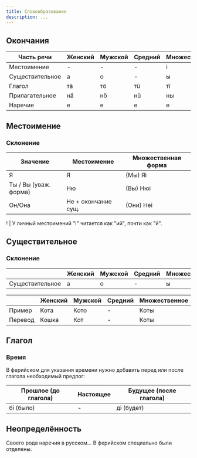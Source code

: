 ```yaml
---
title: Словообразование
description: ...
---
```


## Окончания

| Часть речи      | Женский | Мужской | Средний | Множественное |
| --------------- | ------- | ------- | ------- | ------------- |
| Местоимение     | -       | -       | -       | i             |
| Существительное | а       | о       | -       | ы             |
| Глагол          | тä      | тö      | тü      | тï            |
| Прилагательное  | нä      | нö      | нü      | ны            |
| Наречие         | е       | е       | е       | е             |

## Местоимение

### Склонение

| Значение              | Местоимение         | Множественная форма |
| --------------------- | ------------------- | ------------------- |
| Я                     | Я                   | (Мы) Яi             |
| Ты / Вы (уваж. форма) | Ню                  | (Вы) Нюi            |
| Он/Она                | Не + окончание сущ. | (Они) Неi           |

! | У личный местоимений "i" читается как "ий", почти как "й".

## Существительное

### Склонение

|                 | Женский | Мужской | Средний | Множественное | Уменьшительноласкательные |
| --------------- | ------- | ------- | ------- | ------------- | ------------------------- |
| Существительное | а       | о       | -       | ы             | я                         |

|         | Женский | Мужской | Средний | Множественное | Уменьшительноласкательные |
| ------- | ------- | ------- | ------- | ------------- | ------------------------- |
| Пример  | Котa    | Кото    | -       | Коты          | Котя                      |
| Перевод | Кошка   | Кот     | -       | Коты          | Котёнок                   |

## Глагол

### Время

В ферийском для указания времени нужно добавить перед или после глагола необходимый предлог:

| Прошлое (до глагола) | Настоящее | Будущее (после глагола) |
| -------------------- | --------- | ----------------------- |
| бi (было)            | -         | дi (будет)              |

## Неопределённость

Своего рода наречия в русском... В ферийском специально были отделены.
